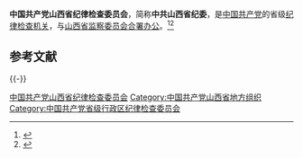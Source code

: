 {{coord|37.82158|112.50699|display=title}}
{{Infobox PRCG
|中共机构名称 = 中国共产党山西省纪律检查委员会
|标志1    = Danghui_R.svg
|合署办公 = [[山西省监察委员会|山西省监察委员会]]
|人员名称 = 委员
|职位1    = [[纪委书记|书记]]
|人员1    = [[王拥军_(政治人物)|王拥军]]
|职位2    = 副书记
|人员2    = [[王鹏_(1969年9月)|王　鹏]]{{wrap}}[[孟萧|孟　萧]]{{wrap}}[[王帅红|王帅红]]{{wrap}}[[李新春|李新春]]
|人数2    = 4
|上级机构 = [[中国共产党中央纪律检查委员会|中国共产党中央纪律检查委员会]]<br>[[中国共产党山西省代表大会|中国共产党山西省代表大会]]<ref>《[[中国共产党章程|中国共产党章程]]》[[s:中国共产党章程#第四十三条|第四十三条]]</ref>
|机构类型 = [[中国共产党|中国共产党]][[山西省|山西省]][[中国共产党纪律检查机关|纪律检查机关]]
|行政级别 = 副省级
|地址1    =
}}

'''中国共产党山西省纪律检查委员会'''，简称'''中共山西省纪委'''，是[[中国共产党|中国共产党]]的省级[[中国共产党纪律检查机关|纪律检查机关]]，与[[山西省监察委员会|山西省监察委员会]][[合署办公|合署办公]]。<ref>{{Cite book|title=新语词大词典|author=韩明安主编|publisher=黑龙江人民出版社|year=1991|isbn=|location=哈尔滨|pages=}}</ref><ref>{{Cite book|title=军事大辞海 • 上|author=熊武一, 周家法总编; 卓名信, 厉新光, 徐继昌等主编|publisher=长城出版社|year=2000|isbn=|location=北京|pages=}}</ref>

== 参考文献 ==
{{Reflist}}

{{-}}
{{党和国家机构|山西省|level=高级}}
{{山西省领导人}}
{{中华人民共和国各省级行政区|纪律检查委员会|中国共产党}}

[[Category:中国共产党山西省纪律检查委员会|]]
[[Category:中国共产党山西省地方组织|Category:中国共产党山西省地方组织]]
[[Category:中国共产党省级行政区纪律检查委员会|Category:中国共产党省级行政区纪律检查委员会]]